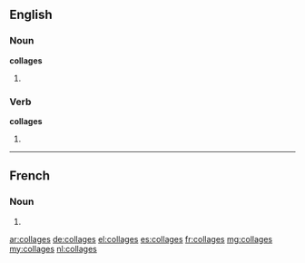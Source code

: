 ==English==

===Noun===
'''collages'''

# {{plural of|collage}}

===Verb===
'''collages'''

# {{en-third-person singular of|collage}}

----

==French==

===Noun===
{{head|fr|g=m-p}}

# {{plural of|collage|lang=fr}}

[[ar:collages]]
[[de:collages]]
[[el:collages]]
[[es:collages]]
[[fr:collages]]
[[mg:collages]]
[[my:collages]]
[[nl:collages]]